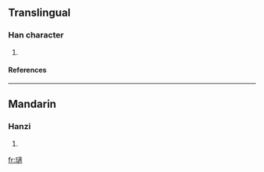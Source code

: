 ==Translingual==
===Han character===
{{Han char|rn=96|rad=玉|as=15|sn=19|four=1013<sub>2</sub>|canj=一土卜卜月 (MGYYB)}}
# {{defn|Han|sort=玉15}}
====References====
{{Han ref|kx=0745.040|dkj=21333|dj=1153.190|hdz=21145.090|uh=74CB|ud=29899|bh=F273|bd=62067}}

----
==Mandarin==
===Hanzi===
{{cmn-hanzi|pin=[[bó]] ([[bo2]]), [[zhé]] ([[zhe2]])|wg=po<sup>2</sup>, che<sup>2</sup>}}
# {{defn|Mandarin}}

[[fr:瓋]]